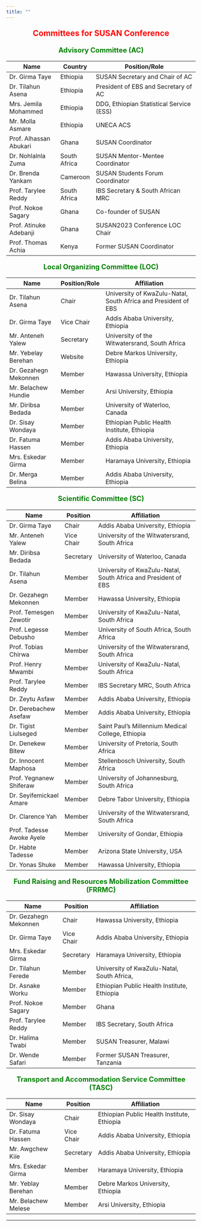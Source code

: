 ```yaml
---
title: ""
---
```


<div style="text-align: center;">
<p style="color: red; font-size: 1.5em; font-weight: bold;"> Committees for SUSAN Conference</p>

<p style="color: green; font-size: 1.3em; font-weight: bold;"> Advisory Committee (AC) </p>


| Name                     | Country       | Position/Role                                      |
|--------------------------|---------------|----------------------------------------------------|
| Dr. Girma Taye           | Ethiopia      | SUSAN Secretary and Chair of AC                    |
| Dr. Tilahun Asena        | Ethiopia      | President of EBS and Secretary of AC               |
| Mrs. Jemila Mohammed     | Ethiopia      | DDG, Ethiopian Statistical Service (ESS)          |
| Mr. Molla Asmare         | Ethiopia      | UNECA ACS                                         |
| Prof. Alhassan Abukari   | Ghana         | SUSAN Coordinator                                   |
| Dr. Nohlalnla Zuma       | South Africa  | SUSAN Mentor-Mentee Coordinator                     |
| Dr. Brenda Yankam        | Cameroon      | SUSAN Students Forum Coordinator                    |
| Prof. Tarylee Reddy      | South Africa  | IBS Secretary & South African MRC |
| Prof. Nokoe Sagary       | Ghana         | Co-founder of SUSAN                                 |
| Prof. Atinuke Adebanji   | Ghana         | SUSAN2023 Conference LOC Chair                      |
| Prof. Thomas Achia       | Kenya         | Former SUSAN Coordinator                            |

<p style="color: green; font-size: 1.3em; font-weight: bold;">Local Organizing Committee (LOC)</p>


| Name                     | Position/Role | Affiliation                                       |
|--------------------------|---------------|---------------------------------------------------|
| Dr. Tilahun Asena        | Chair         | University of KwaZulu-Natal, South Africa and President of EBS                         |
| Dr. Girma Taye           | Vice Chair    | Addis Ababa University, Ethiopia                  |
| Mr. Anteneh Yalew        | Secretary     | University of the Witwatersrand, South Africa     |
| Mr. Yebelay Berehan      | Website       | Debre Markos University, Ethiopia        |
| Dr. Gezahegn Mekonnen    | Member        | Hawassa University, Ethiopia                      |
| Mr. Belachew Hundie      | Member        | Arsi University, Ethiopia                         |
| Mr. Diribsa Bedada       | Member        | University of Waterloo, Canada                    |
| Dr. Sisay Wondaya        | Member        | Ethiopian Public Health Institute, Ethiopia       |
| Dr. Fatuma Hassen        | Member        | Addis Ababa University, Ethiopia                  |
| Mrs. Eskedar Girma       | Member        | Haramaya University, Ethiopia                     |
| Dr. Merga Belina         | Member        | Addis Ababa University, Ethiopia                  |


<p style="color: green; font-size: 1.3em; font-weight: bold;">Scientific Committee (SC)</p>


| Name                     | Position       | Affiliation                                       |
|--------------------------|----------------|---------------------------------------------------|
| Dr. Girma Taye           | Chair          | Addis Ababa University, Ethiopia                  |
| Mr. Anteneh Yalew        | Vice Chair     | University of the Witwatersrand, South Africa     |
| Mr. Diribsa Bedada       | Secretary      | University of Waterloo, Canada                    |
| Dr. Tilahun Asena        | Member         | University of KwaZulu-Natal, South Africa and President of EBS                         |
| Dr. Gezahegn Mekonnen    | Member         | Hawassa University, Ethiopia                      |
| Prof. Temesgen Zewotir   | Member         | University of KwaZulu-Natal, South Africa         |
| Prof. Legesse Debusho    | Member         | University of South Africa, South Africa          |
| Prof. Tobias Chirwa      | Member         | University of the Witwatersrand, South Africa     |
| Prof. Henry Mwambi       | Member         | University of KwaZulu-Natal, South Africa         |
| Prof. Tarylee Reddy      | Member         | IBS Secretary MRC, South Africa                   |
| Dr. Zeytu Asfaw          | Member         | Addis Ababa University, Ethiopia                  |
| Dr. Derebachew Asefaw    | Member         | Addis Ababa University, Ethiopia                  |
| Dr. Tigist Liulseged     | Member         | Saint Paul’s Millennium Medical College, Ethiopia |
| Dr. Denekew Bitew        | Member         | University of Pretoria, South Africa              |
| Dr. Innocent Maphosa     | Member         | Stellenbosch University, South Africa             |
| Prof. Yegnanew Shiferaw  | Member         | University of Johannesburg, South Africa          |
| Dr. Seyifemickael Amare  | Member         | Debre Tabor University, Ethiopia                  |
| Dr. Clarence Yah         | Member         | University of the Witwatersrand, South Africa     |
| Prof. Tadesse Awoke Ayele| Member         | University of Gondar, Ethiopia                    |
| Dr. Habte Tadesse        | Member         | Arizona State University, USA                     |
| Dr. Yonas Shuke          | Member         | Hawassa University, Ethiopia                      |

<p style="color: green; font-size: 1.3em; font-weight: bold;">Fund Raising and Resources Mobilization Committee (FRRMC)</p>


| Name                     | Position       | Affiliation                                      |
|--------------------------|----------------|--------------------------------------------------|
| Dr. Gezahegn Mekonnen    | Chair          | Hawassa University, Ethiopia                     |
| Dr. Girma Taye           | Vice Chair     | Addis Ababa University, Ethiopia                 |
| Mrs. Eskedar Girma       | Secretary      | Haramaya University, Ethiopia                    |
| Dr. Tilahun Ferede       | Member         | University of KwaZulu-Natal, South Africa,       |
| Dr. Asnake Worku         | Member         | Ethiopian Public Health Institute, Ethiopia      |
| Prof. Nokoe Sagary       | Member         | Ghana                                            |
| Prof. Tarylee Reddy      | Member         | IBS Secretary, South Africa                      |
| Dr. Halima Twabi         | Member         | SUSAN Treasurer, Malawi                          |
| Dr. Wende Safari         | Member         | Former SUSAN Treasurer, Tanzania                 |


<p style="color: green; font-size: 1.3em; font-weight: bold;">Transport and Accommodation Service Committee (TASC)</p>

| Name                      | Position       | Affiliation                                      |
|---------------------------|----------------|--------------------------------------------------|
| Dr. Sisay Wondaya         | Chair          | Ethiopian Public Health Institute, Ethiopia      |
| Dr. Fatuma Hassen         | Vice Chair     | Addis Ababa University, Ethiopia                 |
| Mr. Awgchew Kiíe          | Secretary      | Addis Ababa University, Ethiopia                 |
| Mrs. Eskedar Girma        | Member         | Haramaya University, Ethiopia                    |
| Mr. Yeblay Berehan        | Member         | Debre Markos University, Ethiopia                |
| Mr. Belachew Melese       | Member         | Arsi University, Ethiopia                        |

</div>

---